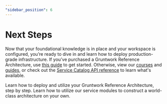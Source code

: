 ```yaml
---
"sidebar_position": 6
---
```



# Next Steps

Now that your foundational knowledge is in place and your workspace is configured, you’re ready to dive in and learn how to deploy production-grade infrastructure. If you’ve purchased a Gruntwork Reference Architecture, use [this guide](/docs/guides/reference-architecture/overview/overview) to get started. Otherwise, view our [courses](/courses) and [guides](/docs/guides/welcome), or check out the [Service Catalog API reference](/docs/reference/services/intro) to learn what's available.

<Grid cols={2}>
  <Card
    title="Deploy a Reference Architecture"
    href="/docs/guides/reference-architecture/overview/overview"
  >
    Learn how to deploy and utilize your Gruntwork Reference Architecture, step
    by step.
  </Card>
  <Card
    title="Build Your Own Architecture"
    href="/docs/guides/build-your-own/overview"
  >
    Learn how to utilize our service modules to construct a world-class
    architecture on your own.
  </Card>
</Grid>


<!-- ##DOCS-SOURCER-START
{"sourcePlugin":"Local File Copier","hash":"cd746bbe090df9a056b5a08ff32f3bb7"}
##DOCS-SOURCER-END -->
